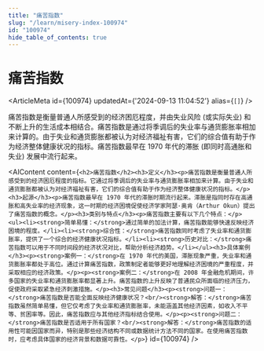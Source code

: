 ```yaml
---
title: "痛苦指数"
slug: "/learn/misery-index-100974"
id: "100974"
hide_table_of_contents: true
---
```



# 痛苦指数

<ArticleMeta id={100974} updatedAt={'2024-09-13 11:04:52'} alias={`[]`} />
<div className='border-solid border-b border-t-0 my-4 border-[var(--ifm-color-gray-300)]' />

痛苦指数是衡量普通人所感受到的经济困厄程度，并由失业风险 (或实际失业) 和不断上升的生活成本相结合。痛苦指数是通过将季调后的失业率与通货膨胀率相加来计算的。由于失业和通货膨胀都被认为对经济福祉有害，它们的综合值有助于作为经济整体健康状况的指标。痛苦指数最早在 1970 年代的滞胀 (即同时高通胀和失业) 发展中流行起来。

<AIContent content={`<h2>痛苦指数</h2><h3>定义</h3><p>痛苦指数是衡量普通人所感受到的经济困厄程度的指标。它通过将季调后的失业率与通货膨胀率相加来计算。由于失业和通货膨胀都被认为对经济福祉有害，它们的综合值有助于作为经济整体健康状况的指标。</p><h3>起源</h3><p>痛苦指数最早在 1970 年代的滞胀时期流行起来。滞胀是指同时存在高通胀和高失业率的经济现象，这一时期的经济困境促使经济学家阿瑟·奥肯（Arthur Okun）提出了痛苦指数的概念。</p><h3>类别与特点</h3><p>痛苦指数主要有以下几个特点：</p><ul><li><strong>简单易懂：</strong>通过简单的加法计算，痛苦指数能够快速反映经济困境的程度。</li><li><strong>综合性：</strong>痛苦指数同时考虑了失业率和通货膨胀率，提供了一个综合的经济健康状况指标。</li><li><strong>历史对比：</strong>痛苦指数可以用于不同时间段的经济状况对比，帮助分析经济趋势。</li></ul><h3>具体案例</h3><p><strong>案例一：</strong>在 1970 年代的美国，滞胀现象严重，失业率和通货膨胀率都处于高位。通过计算痛苦指数，政策制定者能够更好地理解经济困境的严重程度，并采取相应的经济政策。</p><p><strong>案例二：</strong>在 2008 年金融危机期间，许多国家的失业率和通货膨胀率都显著上升。痛苦指数的上升反映了普通民众所面临的经济压力，促使政府采取紧急经济刺激措施。</p><h3>常见问题</h3><p><strong>问题一：</strong>痛苦指数是否能全面反映经济健康状况？<br/><strong>解答：</strong>痛苦指数虽然简单易懂，但它仅考虑了失业率和通货膨胀率，未能涵盖其他经济因素，如收入不平等、贫困率等。因此，痛苦指数应与其他经济指标结合使用。</p><p><strong>问题二：</strong>痛苦指数是否适用于所有国家？<br/><strong>解答：</strong>痛苦指数的适用性可能因国家而异，特别是那些经济结构不同或数据统计方法不同的国家。在使用痛苦指数时，应考虑具体国家的经济背景和数据可靠性。</p>`} id={100974} />
